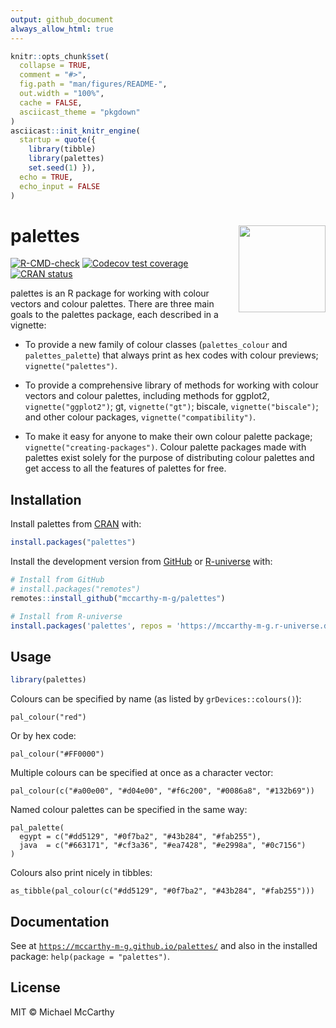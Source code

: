 ```yaml
---
output: github_document
always_allow_html: true
---
```


<!-- README.md is generated from README.Rmd. Please edit that file -->

```r
knitr::opts_chunk$set(
  collapse = TRUE,
  comment = "#>",
  fig.path = "man/figures/README-",
  out.width = "100%",
  cache = FALSE,
  asciicast_theme = "pkgdown"
)
asciicast::init_knitr_engine(
  startup = quote({
    library(tibble)
    library(palettes)
    set.seed(1) }),
  echo = TRUE,
  echo_input = FALSE
)
```

# palettes <a href='https://mccarthy-m-g.github.io/palettes/'><img src='man/figures/logo.png' align="right" height="139"/></a>

<!-- badges: start -->
[![R-CMD-check](https://github.com/mccarthy-m-g/palettes/actions/workflows/R-CMD-check.yaml/badge.svg)](https://github.com/mccarthy-m-g/palettes/actions/workflows/R-CMD-check.yaml)
[![Codecov test coverage](https://codecov.io/gh/mccarthy-m-g/palettes/branch/main/graph/badge.svg)](https://app.codecov.io/gh/mccarthy-m-g/palettes?branch=main)
[![CRAN status](https://www.r-pkg.org/badges/version/palettes)](https://CRAN.R-project.org/package=palettes)
<!-- badges: end -->

palettes is an R package for working with colour vectors and colour palettes. There are three main goals to the palettes package, each described in a vignette:

- To provide a new family of colour classes (`palettes_colour` and `palettes_palette`) that always print as hex codes with colour previews; `vignette("palettes")`.

- To provide a comprehensive library of methods for working with colour vectors and colour palettes, including methods for ggplot2, `vignette("ggplot2")`; gt, `vignette("gt")`; biscale, `vignette("biscale")`; and other colour packages, `vignette("compatibility")`.

- To make it easy for anyone to make their own colour palette package; `vignette("creating-packages")`. Colour palette packages made with palettes exist solely for the purpose of distributing colour palettes and get access to all the features of palettes for free.

## Installation

Install palettes from [CRAN](https://cran.r-project.org) with:

```r
install.packages("palettes")
```

Install the development version from [GitHub](https://github.com/) or [R-universe](https://r-universe.dev/) with:

```r
# Install from GitHub
# install.packages("remotes")
remotes::install_github("mccarthy-m-g/palettes")

# Install from R-universe
install.packages('palettes', repos = 'https://mccarthy-m-g.r-universe.dev')
```

## Usage

```r
library(palettes)
```

Colours can be specified by name (as listed by `grDevices::colours()`):

```asciicast
pal_colour("red")
```

Or by hex code:

```asciicast
pal_colour("#FF0000")
```

Multiple colours can be specified at once as a character vector:

```asciicast
pal_colour(c("#a00e00", "#d04e00", "#f6c200", "#0086a8", "#132b69"))
```

Named colour palettes can be specified in the same way:

```asciicast
pal_palette(
  egypt = c("#dd5129", "#0f7ba2", "#43b284", "#fab255"),
  java  = c("#663171", "#cf3a36", "#ea7428", "#e2998a", "#0c7156")
)
```

Colours also print nicely in tibbles:

```asciicast
as_tibble(pal_colour(c("#dd5129", "#0f7ba2", "#43b284", "#fab255")))
```

## Documentation

See at [`https://mccarthy-m-g.github.io/palettes/`](https://mccarthy-m-g.github.io/palettes/reference/index.html) and also in the installed package: `help(package = "palettes")`.

## License

MIT © Michael McCarthy
